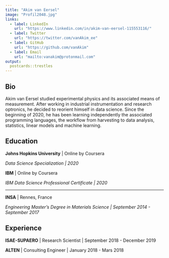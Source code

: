 ```yaml
---
title: "Akim van Eersel"
image: "Profil2048.jpg"
links:
  - label: LinkedIn
    url: "https://www.linkedin.com/in/akim-van-eersel-115553116/"
  - label: Twitter
    url: "https://twitter.com/vanAkim_ee"
  - label: GitHub
    url: "https://github.com/vanAkim"
  - label: Email
    url: "mailto:vanakim@protonmail.com"
output:
  postcards::trestles
---
```

 
## Bio

Akim van Eersel studied experimental physics and its associated means of
measurement. After working in industrial instrumentation and research optronics,
he decided to reorient himself in data science. Since the beginning of 2020,
he has been learning independently the associated programming languages,
the workflow from harvesting to data analysis, statistics, linear models and 
machine learning.

## Education

**Johns Hopkins University** | Online by Coursera

*Data Science Specialization | 2020*

**IBM** | Online by Coursera

*IBM Data Science Professional Certificate | 2020*

---

**INSA** | Rennes, France

*Engineering Master’s Degree in Materials Science | September 2014 - September 2017*

## Experience

**ISAE-SUPAERO** | Research Scientist | September 2018 - December 2019

**ALTEN** | Consulting Engineer | January 2018 - Mars 2018
